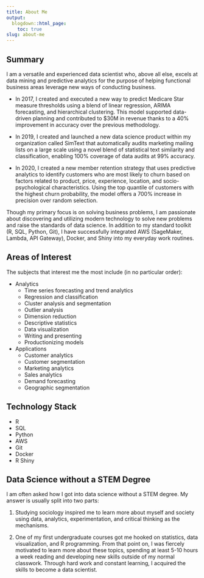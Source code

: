 ```yaml
---
title: About Me
output: 
  blogdown::html_page:
    toc: true
slug: about-me
---
```


## Summary

I am a versatile and experienced data scientist who, above all else, excels at data mining and predictive analytics for the purpose of helping functional business areas leverage new ways of conducting business. 

- In 2017, I created and executed a new way to predict Medicare Star measure thresholds using a blend of linear regression, ARIMA forecasting, and hierarchical clustering. This model supported data-driven planning and contributed to $30M in revenue thanks to a 40% improvement in accuracy over the previous methodology. 

- In 2019, I created and launched a new data science product within my organization called SimText that automatically audits marketing mailing lists on a large scale using a novel blend of statistical text similarity and classification, enabling 100% coverage of data audits at 99% accuracy.

- In 2020, I created a new member retention strategy that uses predictive analytics to identify customers who are most likely to churn based on factors related to product, price, experience, location, and socio-psychological characteristics. Using the top quantile of customers with the highest churn probability, the model offers a 700% increase in precision over random selection.

Though my primary focus is on solving business problems, I am passionate about discovering and utilizing modern technology to solve new problems and raise the standards of data science. In addition to my standard toolkit (R, SQL, Python, Git), I have successfully integrated AWS (SageMaker, Lambda, API Gateway), Docker, and Shiny into my everyday work routines.

## Areas of Interest

The subjects that interest me the most include (in no particular order):

- Analytics
  - Time series forecasting and trend analytics
  - Regression and classification
  - Cluster analysis and segmentation
  - Outlier analysis
  - Dimension reduction
  - Descriptive statistics
  - Data visualization
  - Writing and presenting
  - Productionizing models
- Applications
  - Customer analytics
  - Customer segmentation
  - Marketing analytics
  - Sales analytics
  - Demand forecasting
  - Geographic segmentation

## Technology Stack

- R
- SQL
- Python
- AWS
- Git
- Docker
- R Shiny

## Data Science without a STEM Degree

I am often asked how I got into data science without a STEM degree. My answer is usually split into two parts:

1. Studying sociology inspired me to learn more about myself and society using data, analytics, experimentation, and critical thinking as the mechanisms.

2. One of my first undergraduate courses got me hooked on statistics, data visualization, and R programming. From that point on, I was fiercely motivated to learn more about these topics, spending at least 5-10 hours a week reading and developing new skills outside of my normal classwork. Through hard work and constant learning, I acquired the skills to become a data scientist.
